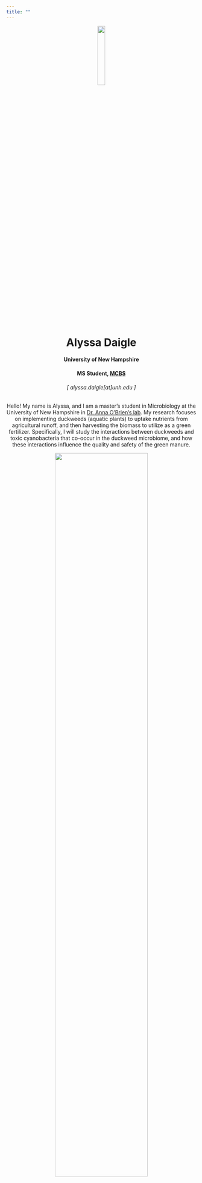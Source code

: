 ```yaml
---
title: ""
---
```

<center>

![](pictures/portrait.jpeg){width=20%}

# Alyssa Daigle
#### University of New Hampshire
#### MS Student, [MCBS](https://colsa.unh.edu/molecular-cellular-biomedical-sciences)
###### [ alyssa.daigle[at]unh.edu ]

Hello! My name is Alyssa, and I am a master's student in Microbiology at the University of New Hampshire in [Dr. Anna O'Brien's lab](https://amob.github.io/). My research focuses on implementing duckweeds (aquatic plants) to uptake nutrients from agricultural runoff, and then harvesting the biomass to utilize as a green fertilizer. Specifically, I will study the interactions between duckweeds and toxic cyanobacteria that co-occur in the duckweed microbiome, and how these interactions influence the quality and safety of the green manure.

![](pictures/chocorua.jpeg){width=70%}

</center>
